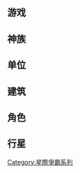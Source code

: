 {{CGroupH|name=StarCraft|desc=星際爭霸}}<noinclude>[[Category:电子游戏公共转换组模板|{{SUBPAGENAME}}]][[Category:星際爭霸系列]]

==游戏==
</noinclude>
{{CItem|zh-cn:星际争霸;zh-hk:星海爭霸;zh-tw:星海爭霸;|original=StarCraft}}
{{CItem|zh-cn:母巢之战; zh-hk:怒火燎原; zh-tw:怒火燎原;|original=Brood War}}
{{CItem|zh-cn:虫群之心; zh-tw:蟲族之心;|original=Heart of the Swarm}}
{{CItem|zh-cn:星际争霸：幽灵; zh-tw:星海爭霸：暗影獵殺;|original=StarCraft: Ghost}}
{{CItem|zh-cn:星际争霸：重制版; zh-tw:星海爭霸：高畫質重製版;|original=StarCraft: Remastered}}
{{CItem|zh-cn:诺娃隐秘行动; zh-tw:諾娃特務密令;|original=Nova Covert Ops}}
{{CItem|zh-cn:科普卢星区;zh-tw:克普魯星區;|original=Koprulu}}
{{CItem|zh-cn:帝国;zh-tw:自治聯盟;|original=Dominion}}
{{CItem|zh-cn:凯莫瑞安;zh-tw:凱爾莫瑞亞;|original=Kel-Morian}}
{{CItem|zh-cn:联合体;zh-tw:集團;|original=Combine}}
{{CItem|zh-cn:尤摩扬;zh-tw:尤摩捷;|original=Umojan}}
{{CItem|zh-cn:护国军;zh-tw:護衛隊;|original=Protectorate}}
{{CItem|zh-cn:游骑兵;zh-tw:突擊隊;|original=Raiders}}
{{CItem|zh-cn:凯联战争;zh-tw:政權戰爭;|original=The Guild Wars}}<noinclude>

==神族==
</noinclude>
{{CItem|zh-cn:人类; zh-tw:人類;|original=Terran}}
{{CItem|zh-cn:异虫; zh-tw:蟲族;|original=Zerg}}
{{CItem|zh-cn:星灵; zh-tw:神族;|original=Protoss}}
{{CItem|zh-cn:萨尔纳加; zh-tw:薩爾納加;|original=Xel'Naga}}<noinclude>

==单位==
</noinclude>
{{CItem|zh-cn:工蜂; zh-tw:工蟲;|original=Drone}}
{{CItem|zh-cn:潜伏者; zh-tw:遁地獸;|original=Lurker}}
{{CItem|zh-cn:异龙; zh-tw:飛螳;|original=Mutalisk}}
{{CItem|zh-cn:吞噬者; zh-tw:吞噬獸;|original=Devourer}}
{{CItem|zh-cn:宿主; zh-tw:王蟲;|original=Overlord}}
{{CItem|zh-cn:虫后; zh-tw:后蟲;|original=Queen}}
{{CItem|zh-cn:蝎虫; zh-tw:破壞蠍;|original=Defiler}}
{{CItem|zh-cn:混合体; zh-tw:混源體;}}
{{CItem|zh-cn:精华; zh-tw:原質;}}
{{CItem|zh-cn:虛空輝光艦; zh-tw:虛空艦;}}
{{CItem|zh-cn:休伯利安号; zh-tw:海伯利昂號;|original=Hyperion}}
{{CItem|zh-cn:亚历山大号; zh-tw:亞歷克桑德號;}}
{{CItem|zh-cn:末日巨兽; zh-tw:雷神獸;}}<noinclude>

==建筑==
</noinclude>
{{CItem|zh-cn:兽穴; zh-tw:蟲穴;|original=Lair}}
{{CItem|zh-cn:蜂巢; zh-tw:蟲巢;|original=Hive}}
{{CItem|zh-cn:舌刺地堡; zh-tw:地刺殖穴;|original=Sunken Colony}}
{{CItem|zh-cn:防空塔; zh-tw:孢子殖穴;|original=Spore Colony}}
{{CItem|zh-cn:血池; zh-tw:孵化池;|original=Spawning Pool}}
{{CItem|zh-cn:进化腔; zh-tw:進化室;|original=Evolution Chamber}}
{{CItem|zh-cn:大龙塔; zh-tw:巨型螺旋塔;|original=Greater Spire}}
{{CItem|zh-cn:飞龙塔; zh-tw:螺旋塔;|original=Spire}}<noinclude>

==角色==
</noinclude>
{{CItem|zh-cn:凯瑞甘; zh-tw:凱莉根;|original=Kerrigan}}
{{CItem|zh-cn:刀锋女王; zh-tw:刀鋒女皇;|original=Queen of Blades}}
{{CItem|zh-cn:阿克图尔斯; zh-tw:阿克圖洛斯;|original=Arcturus}}
{{CItem|zh-cn:瓦伦里安; zh-tw:維勒安;|original=Valerian}}
{{CItem|zh-cn:伊兹莎; zh-tw:伊茲夏;|original=Izsha}}
{{CItem|zh-cn:扎加拉; zh-tw:札迦拉;|original=Zagara}}
{{CItem|zh-cn:马特; zh-tw:麥特;|original=Matt}}
{{CItem|zh-cn:霍瑞斯; zh-tw:賀萊士;|original=Horace}}
{{CItem|zh-cn:沃菲尔德; zh-tw:沃菲爾;|original=Warfield}}
{{CItem|zh-cn:泰凯斯; zh-tw:泰科斯;|original=Tychus}}
{{CItem|zh-cn:罗瑞; zh-tw:羅利;|original=Rory}}
{{CItem|zh-cn:斯旺; zh-tw:史汪;|original=Swann}}
{{CItem|zh-cn:泰凯斯; zh-tw:泰科斯;|original=Tychus}}
{{CItem|zh-cn:艾蕊尔; zh-tw:艾瑞兒;|original=Ariel}}
{{CItem|zh-cn:汉森; zh-tw:韓森;|original=Hanson}}
{{CItem|zh-cn:阿列克谢; zh-tw:艾力克希;|original=Alexei}}
{{CItem|zh-cn:斯托科夫; zh-tw:斯杜科夫;|original=Stukov}}
{{CItem|zh-cn:祖尔宛; zh-tw:祖爾文;|original=Zurvan}}
{{CItem|zh-cn:阿塔尼斯; zh-tw:亞坦尼斯;|original=Artanis}}
{{CItem|zh-cn:瑟兰迪斯; zh-tw:席倫蒂絲;|original=Selendis}}
{{CItem|zh-cn:沃拉尊; zh-tw:芙菈森;|original=Vorazun}}
{{CItem|zh-cn:塔达力斯; zh-tw:卡達力斯;|original=Kaldalis}}
{{CItem|zh-cn:阿拉纳克; zh-tw:亞拉瑞克;|original=Alarak}}
{{CItem|zh-cn:塔达林; zh-tw:塔達力姆;|original=Tal'Darim}}
{{CItem|zh-cn:凯拉克斯; zh-tw:凱拉克;|original=Karax}}
{{CItem|zh-cn:埃蒙; zh-tw:亞蒙;|original=Amon}}
{{CItem|zh-cn:纳鲁德; zh-tw:那魯;|original=Narud}}
{{CItem|zh-cn:加布里埃尔; zh-tw:蓋布瑞;|original=Gabriel}}
{{CItem|zh-cn:托什; zh-tw:托許;|original=Tosh}}
{{CItem|zh-cn:艾格; zh-tw:伊崗;|original=Egon}}
{{CItem|zh-cn:斯台特曼; zh-tw:斯特曼;|original=Stetmann}}
{{CItem|zh-cn:米罗; zh-tw:麥洛;|original=Milo}}
{{CItem|zh-cn:卡琴斯基; zh-tw:卡臣斯基;|original=Kachinsky}}
{{CItem|zh-cn:格莱文; zh-tw:葛拉文;|original=Graven}}<noinclude>

==行星==
</noinclude>
{{CItem|zh-cn:布莱克西斯; zh-tw:布萊西斯;|original=Braxis}}
{{CItem|zh-cn:卡亚迪尔; zh-tw:卡迪爾;|original=Kaldir}}
{{CItem|zh-cn:玛·萨拉; zh-tw:瑪而‧薩拉;|original=Mar Sara}}
{{CItem|zh-cn:新福尔松; zh-tw:紐佛森;|original=New Folsom}}
{{CItem|zh-cn:塞罗; zh-tw:希羅;|original=Shiloh}}<noinclude>
{{CGroupF}}
